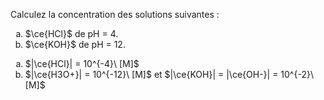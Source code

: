::: {.Exercise data-latex=""}

Calculez la concentration des solutions suivantes :

a. $\ce{HCl}$ de pH = 4.
\vspace{\stretch{1}}
b. $\ce{KOH}$ de pH = 12.
\vspace{\stretch{1}}

:::

::: {.Answer data-latex=""}

a. $|\ce{HCl}| = 10^{-4}\ [M]$
\vspace{1em}
b. $|\ce{H3O+}| = 10^{-12}\ [M]$ et $|\ce{KOH}| = |\ce{OH-}| = 10^{-2}\ [M]$

:::
